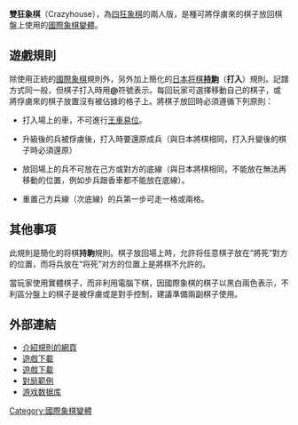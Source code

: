 '''雙狂象棋'''（Crazyhouse），為[[四狂象棋|四狂象棋]]的兩人版，是種可將俘虜來的棋子放回棋盤上使用的[[國際象棋變體|國際象棋變體]]。

==遊戲規則==

除使用正統的[[國際象棋|國際象棋]]規則外，另外加上簡化的[[日本将棋|日本将棋]]'''[[持駒|持駒]]'''（'''打入'''）規則。記譜方式同一般，但棋子打入時用'''@'''符號表示。每回玩家可選擇移動自己的棋子，或將俘虜來的棋子放置沒有被佔據的格子上。將棋子放回時必須遵循下列原則：

*打入場上的車，不可進行[[王車易位|王車易位]]。

*升級後的兵被俘虜後，打入時要還原成兵（與日本將棋相同，打入升變後的棋子時必須還原）

*放回場上的兵不可放在己方或對方的底線（與日本將棋相同，不能放在無法再移動的位置，例如步兵跟香車都不能放在底線）。

*重置己方兵線（次底線）的兵第一步可走一格或兩格。

==其他事項==

此規則是簡化的将棋'''持駒'''規則。棋子放回場上時，允許将任意棋子放在“將死”對方的位置，而将兵放在“将死”对方的位置上是將棋不允許的。

當玩家使用實體棋子，而非利用電腦下棋，因國際象棋的棋子以黑白兩色表示，不利區分盤上的棋子是被俘虜或是對手控制，建議準備兩副棋子使用。

==外部連結==

* [https://web.archive.org/web/20060514081128/http://www.chessvariants.org/other.dir/crazyhouse.html 介紹規則的網頁]
* [http://www.chessvariants.org/programs.dir/zillions/crazyhouse.zip 遊戲下載] {{Wayback|url=http://www.chessvariants.org/programs.dir/zillions/crazyhouse.zip |date=20060510002128 }}
* [http://www.bughouse.net/ftp/zhc_v020.exe 遊戲下載] {{Wayback|url=http://www.bughouse.net/ftp/zhc_v020.exe |date=20210126185631 }}
* [http://www.fishxx68.com/bbs2/TopicOther.asp?t=5&BoardID=6&id=909  對局範例]{{dead link|date=2018年5月 |bot=InternetArchiveBot |fix-attempted=yes }}
* [http://www.wildchess.org  游戏数据库] {{Wayback|url=http://www.wildchess.org/ |date=20210509115948 }}

[[Category:國際象棋變體|Category:國際象棋變體]]